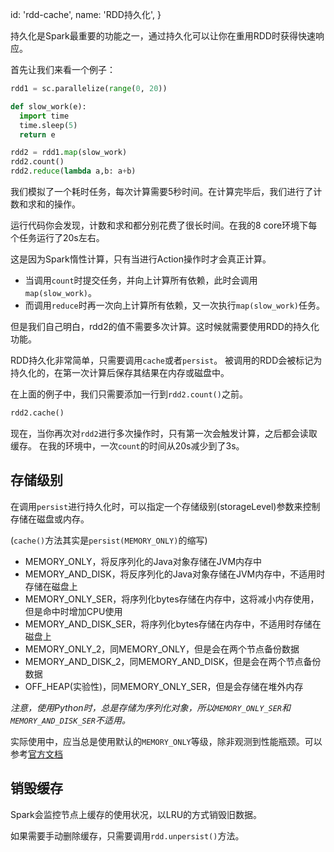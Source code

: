   id: 'rdd-cache',
  name: 'RDD持久化',
}

持久化是Spark最重要的功能之一，通过持久化可以让你在重用RDD时获得快速响应。

首先让我们来看一个例子：

```python
rdd1 = sc.parallelize(range(0, 20))

def slow_work(e):
  import time
  time.sleep(5)
  return e

rdd2 = rdd1.map(slow_work)
rdd2.count()
rdd2.reduce(lambda a,b: a+b)
```

我们模拟了一个耗时任务，每次计算需要5秒时间。在计算完毕后，我们进行了计数和求和的操作。

运行代码你会发现，计数和求和都分别花费了很长时间。在我的8 core环境下每个任务运行了20s左右。

这是因为Spark惰性计算，只有当进行Action操作时才会真正计算。

- 当调用`count`时提交任务，并向上计算所有依赖，此时会调用`map(slow_work)`。
- 而调用`reduce`时再一次向上计算所有依赖，又一次执行`map(slow_work)`任务。

但是我们自己明白，rdd2的值不需要多次计算。这时候就需要使用RDD的持久化功能。

RDD持久化非常简单，只需要调用`cache`或者`persist`。
被调用的RDD会被标记为持久化的，在第一次计算后保存其结果在内存或磁盘中。

在上面的例子中，我们只需要添加一行到`rdd2.count()`之前。

```python
rdd2.cache()
```

现在，当你再次对`rdd2`进行多次操作时，只有第一次会触发计算，之后都会读取缓存。
在我的环境中，一次`count`的时间从20s减少到了3s。

## 存储级别

在调用`persist`进行持久化时，可以指定一个存储级别(storageLevel)参数来控制存储在磁盘或内存。

(`cache()`方法其实是`persist(MEMORY_ONLY)`的缩写)

- MEMORY_ONLY，将反序列化的Java对象存储在JVM内存中
- MEMORY_AND_DISK，将反序列化的Java对象存储在JVM内存中，不适用时存储在磁盘上
- MEMORY_ONLY_SER，将序列化bytes存储在内存中，这将减小内存使用，但是命中时增加CPU使用
- MEMORY_AND_DISK_SER，将序列化bytes存储在内存中，不适用时存储在磁盘上
- MEMORY_ONLY_2，同MEMORY_ONLY，但是会在两个节点备份数据
- MEMORY_AND_DISK_2，同MEMORY_AND_DISK，但是会在两个节点备份数据
- OFF_HEAP(实验性)，同MEMORY_ONLY_SER，但是会存储在堆外内存

_注意，使用Python时，总是存储为序列化对象，所以`MEMORY_ONLY_SER`和`MEMORY_AND_DISK_SER`不适用。_

实际使用中，应当总是使用默认的`MEMORY_ONLY`等级，除非观测到性能瓶颈。可以参考[官方文档][spark-which-storage-level]

## 销毁缓存

Spark会监控节点上缓存的使用状况，以LRU的方式销毁旧数据。

如果需要手动删除缓存，只需要调用`rdd.unpersist()`方法。




[spark-which-storage-level]: http://spark.apache.org/docs/latest/rdd-programming-guide.html#which-storage-level-to-choose